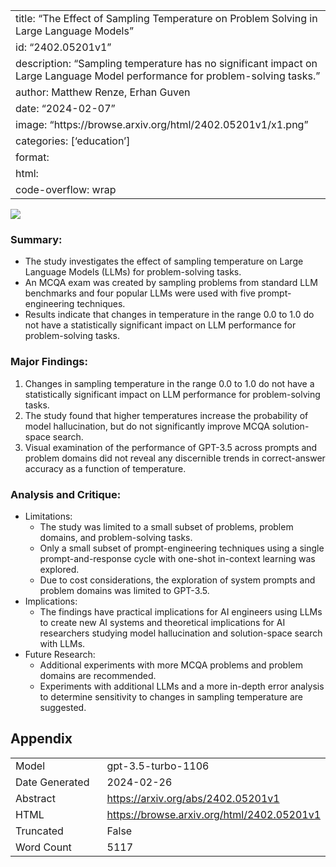 
---
title: "The Effect of Sampling Temperature on Problem Solving in Large Language Models"
id: "2402.05201v1"
description: "Sampling temperature has no significant impact on Large Language Model performance for problem-solving tasks."
author: Matthew Renze, Erhan Guven
date: "2024-02-07"
image: "https://browse.arxiv.org/html/2402.05201v1/x1.png"
categories: ['education']
format:
  html:
    code-overflow: wrap
---

![](https://browse.arxiv.org/html/2402.05201v1/x1.png)

### **Summary:**
- The study investigates the effect of sampling temperature on Large Language Models (LLMs) for problem-solving tasks.
- An MCQA exam was created by sampling problems from standard LLM benchmarks and four popular LLMs were used with five prompt-engineering techniques.
- Results indicate that changes in temperature in the range 0.0 to 1.0 do not have a statistically significant impact on LLM performance for problem-solving tasks.

### Major Findings:
1. Changes in sampling temperature in the range 0.0 to 1.0 do not have a statistically significant impact on LLM performance for problem-solving tasks.
2. The study found that higher temperatures increase the probability of model hallucination, but do not significantly improve MCQA solution-space search.
3. Visual examination of the performance of GPT-3.5 across prompts and problem domains did not reveal any discernible trends in correct-answer accuracy as a function of temperature.

### Analysis and Critique:
- Limitations:
  - The study was limited to a small subset of problems, problem domains, and problem-solving tasks.
  - Only a small subset of prompt-engineering techniques using a single prompt-and-response cycle with one-shot in-context learning was explored.
  - Due to cost considerations, the exploration of system prompts and problem domains was limited to GPT-3.5.
- Implications:
  - The findings have practical implications for AI engineers using LLMs to create new AI systems and theoretical implications for AI researchers studying model hallucination and solution-space search with LLMs.
- Future Research:
  - Additional experiments with more MCQA problems and problem domains are recommended.
  - Experiments with additional LLMs and a more in-depth error analysis to determine sensitivity to changes in sampling temperature are suggested.

## Appendix

|          |          |
|----------|----------|
| Model     | gpt-3.5-turbo-1106       |
| Date Generated     | 2024-02-26       |
| Abstract | [https://arxiv.org/abs/2402.05201v1](https://arxiv.org/abs/2402.05201v1)        |
| HTML     | [https://browse.arxiv.org/html/2402.05201v1](https://browse.arxiv.org/html/2402.05201v1)       |
| Truncated       | False       |
| Word Count       | 5117       |